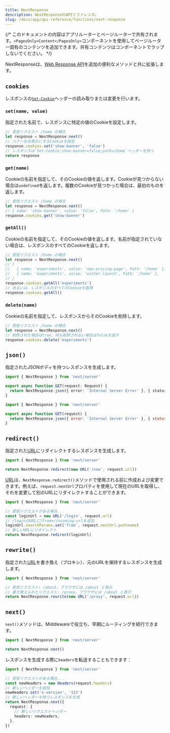 ```yaml
---
title: NextResponse
description: NextResponseのAPIリファレンス。
slug: /docs/app/api-reference/functions/next-response
---
```


{/* このドキュメントの内容はアプリルーターとページルーターで共有されます。`<PagesOnly>Content</PagesOnly>`コンポーネントを使用してページルーター固有のコンテンツを追加できます。共有コンテンツはコンポーネントでラップしないでください。 */}

NextResponseは、[Web Response API](https://developer.mozilla.org/docs/Web/API/Response)を追加の便利なメソッドと共に拡張します。

## `cookies`

レスポンスの[`Set-Cookie`](https://developer.mozilla.org/docs/Web/HTTP/Headers/Set-Cookie)ヘッダーの読み取りまたは変更を行います。

### `set(name, value)`

指定された名前で、レスポンスに特定の値のCookieを設定します。

```ts
// 受信リクエスト /home の場合
let response = NextResponse.next()
// バナーを非表示にするCookieを設定
response.cookies.set('show-banner', 'false')
// レスポンスは`Set-Cookie:show-banner=false;path=/home`ヘッダーを持つ
return response
```

### `get(name)`

Cookieの名前を指定して、そのCookieの値を返します。Cookieが見つからない場合は`undefined`を返します。複数のCookieが見つかった場合は、最初のものを返します。

```ts
// 受信リクエスト /home の場合
let response = NextResponse.next()
// { name: 'show-banner', value: 'false', Path: '/home' }
response.cookies.get('show-banner')
```

### `getAll()`

Cookieの名前を指定して、そのCookieの値を返します。名前が指定されていない場合は、レスポンスのすべてのCookieを返します。

```ts
// 受信リクエスト /home の場合
let response = NextResponse.next()
// [
//   { name: 'experiments', value: 'new-pricing-page', Path: '/home' },
//   { name: 'experiments', value: 'winter-launch', Path: '/home' },
// ]
response.cookies.getAll('experiments')
// あるいは、レスポンスのすべてのCookieを取得
response.cookies.getAll()
```

### `delete(name)`

Cookieの名前を指定して、レスポンスからそのCookieを削除します。

```ts
// 受信リクエスト /home の場合
let response = NextResponse.next()
// 削除された場合はtrue、何も削除されない場合はfalseを返す
response.cookies.delete('experiments')
```

## `json()`

指定されたJSONボディを持つレスポンスを生成します。

```ts filename="app/api/route.ts" switcher
import { NextResponse } from 'next/server'

export async function GET(request: Request) {
  return NextResponse.json({ error: 'Internal Server Error' }, { status: 500 })
}
```

```js filename="app/api/route.js" switcher
import { NextResponse } from 'next/server'

export async function GET(request) {
  return NextResponse.json({ error: 'Internal Server Error' }, { status: 500 })
}
```

## `redirect()`

指定された[URL](https://developer.mozilla.org/docs/Web/API/URL)にリダイレクトするレスポンスを生成します。

```ts
import { NextResponse } from 'next/server'

return NextResponse.redirect(new URL('/new', request.url))
```

[URL](https://developer.mozilla.org/docs/Web/API/URL)は、`NextResponse.redirect()`メソッドで使用される前に作成および変更できます。例えば、`request.nextUrl`プロパティを使用して現在のURLを取得し、それを変更して別のURLにリダイレクトすることができます。

```ts
import { NextResponse } from 'next/server'

// 受信リクエストがある場合...
const loginUrl = new URL('/login', request.url)
// /loginのURLに?from=/incoming-urlを追加
loginUrl.searchParams.set('from', request.nextUrl.pathname)
// 新しいURLにリダイレクト
return NextResponse.redirect(loginUrl)
```

## `rewrite()`

指定された[URL](https://developer.mozilla.org/docs/Web/API/URL)を書き換え（プロキシ）、元のURLを保持するレスポンスを生成します。

```ts
import { NextResponse } from 'next/server'

// 受信リクエスト: /about、ブラウザには /about と表示
// 書き換えられたリクエスト: /proxy、ブラウザには /about と表示
return NextResponse.rewrite(new URL('/proxy', request.url))
```

## `next()`

`next()`メソッドは、Middlewareで役立ち、早期にルーティングを続行できます。

```ts
import { NextResponse } from 'next/server'

return NextResponse.next()
```

レスポンスを生成する際に`headers`を転送することもできます：

```ts
import { NextResponse } from 'next/server'

// 受信リクエストがある場合...
const newHeaders = new Headers(request.headers)
// 新しいヘッダーを追加
newHeaders.set('x-version', '123')
// 新しいヘッダーを持つレスポンスを生成
return NextResponse.next({
  request: {
    // 新しいリクエストヘッダー
    headers: newHeaders,
  },
})
```
